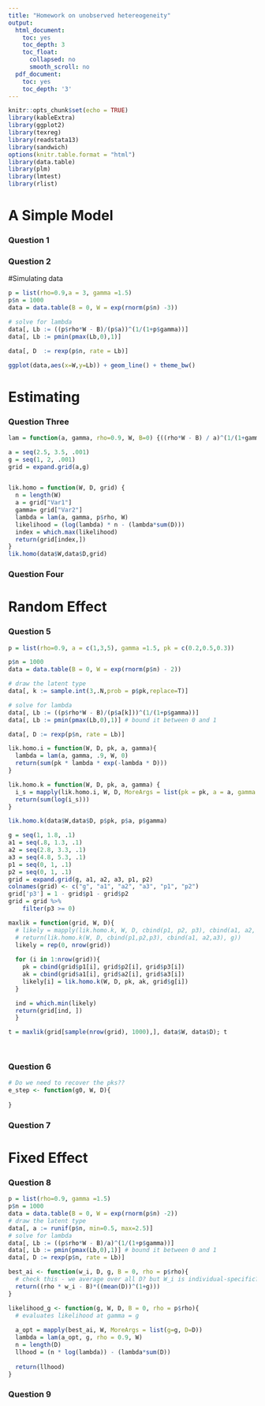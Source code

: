 ```yaml
---
title: "Homework on unobserved hetereogeneity"
output:
  html_document:
    toc: yes
    toc_depth: 3
    toc_float:
      collapsed: no
      smooth_scroll: no
  pdf_document:
    toc: yes
    toc_depth: '3'
---
```


```r
knitr::opts_chunk$set(echo = TRUE)
library(kableExtra)
library(ggplot2)
library(texreg)
library(readstata13)
library(sandwich)
options(knitr.table.format = "html") 
library(data.table)
library(plm)
library(lmtest)
library(rlist)
```

# A Simple Model 
### Question 1 
### Question 2
#Simulating data 

```r
p = list(rho=0.9,a = 3, gamma =1.5)
p$n = 1000
data = data.table(B = 0, W = exp(rnorm(p$n) -3))

# solve for lambda
data[, Lb := ((p$rho*W - B)/(p$a))^(1/(1+p$gamma))]
data[, Lb := pmin(pmax(Lb,0),1)]

data[, D  := rexp(p$n, rate = Lb)]

ggplot(data,aes(x=W,y=Lb)) + geom_line() + theme_bw()
```


# Estimating 
### Question Three 

```r
lam = function(a, gamma, rho=0.9, W, B=0) {((rho*W - B) / a)^(1/(1+gamma))}

a = seq(2.5, 3.5, .001)
g = seq(1, 2, .001)
grid = expand.grid(a,g)


lik.homo = function(W, D, grid) {
  n = length(W)
  a = grid["Var1"]  
  gamma= grid["Var2"] 
  lambda = lam(a, gamma, p$rho, W)
  likelihood = (log(lambda) * n - (lambda*sum(D))) 
  index = which.max(likelihood)
  return(grid[index,])
}
lik.homo(data$W,data$D,grid)
```

### Question Four 
# Random Effect 
### Question 5 
```r
p = list(rho=0.9, a = c(1,3,5), gamma =1.5, pk = c(0.2,0.5,0.3))

p$n = 1000
data = data.table(B = 0, W = exp(rnorm(p$n) - 2))

# draw the latent type
data[, k := sample.int(3,.N,prob = p$pk,replace=T)]

# solve for lambda
data[, Lb := ((p$rho*W - B)/(p$a[k]))^(1/(1+p$gamma))]
data[, Lb := pmin(pmax(Lb,0),1)] # bound it between 0 and 1

data[, D := rexp(p$n, rate = Lb)]
```

```r
lik.homo.i = function(W, D, pk, a, gamma){
  lambda = lam(a, gamma, .9, W, 0)
  return(sum(pk * lambda * exp(-lambda * D)))
}

lik.homo.k = function(W, D, pk, a, gamma) { 
  i_s = mapply(lik.homo.i, W, D, MoreArgs = list(pk = pk, a = a, gamma = gamma))
  return(sum(log(i_s)))
}

lik.homo.k(data$W,data$D, p$pk, p$a, p$gamma)

g = seq(1, 1.8, .1)
a1 = seq(.8, 1.3, .1)
a2 = seq(2.8, 3.3, .1)
a3 = seq(4.8, 5.3, .1)
p1 = seq(0, 1, .1)
p2 = seq(0, 1, .1)
grid = expand.grid(g, a1, a2, a3, p1, p2)
colnames(grid) <- c("g", "a1", "a2", "a3", "p1", "p2")
grid['p3'] = 1 - grid$p1 - grid$p2 
grid = grid %>%
    filter(p3 >= 0)

maxlik = function(grid, W, D){
  # likely = mapply(lik.homo.k, W, D, cbind(p1, p2, p3), cbind(a1, a2, a3), g)
  # return(lik.homo.k(W, D, cbind(p1,p2,p3), cbind(a1, a2,a3), g))
  likely = rep(0, nrow(grid))
  
  for (i in 1:nrow(grid)){
    pk = cbind(grid$p1[i], grid$p2[i], grid$p3[i])
    ak = cbind(grid$a1[i], grid$a2[i], grid$a3[i])
    likely[i] = lik.homo.k(W, D, pk, ak, grid$g[i])
  }

  ind = which.min(likely)
  return(grid[ind, ])
  }

t = maxlik(grid[sample(nrow(grid), 1000),], data$W, data$D); t

  
```


### Question 6 
``` r
# Do we need to recover the pks??
e_step <- function(g0, W, D){
  
}

```

### Question 7  
# Fixed Effect 
### Question 8 
```r

p = list(rho=0.9, gamma =1.5)
p$n = 1000
data = data.table(B = 0, W = exp(rnorm(p$n) -2))
# draw the latent type
data[, a := runif(p$n, min=0.5, max=2.5)]
# solve for lambda
data[, Lb := ((p$rho*W - B)/a)^(1/(1+p$gamma))]
data[, Lb := pmin(pmax(Lb,0),1)] # bound it between 0 and 1
data[, D := rexp(p$n, rate = Lb)]

best_ai <- function(w_i, D, g, B = 0, rho = p$rho){
  # check this - we average over all D? but W_i is individual-specific?
  return((rho * w_i - B)*((mean(D))^(1+g)))
}

likelihood_g <- function(g, W, D, B = 0, rho = p$rho){
  # evaluates likelihood at gamma = g
  
  a_opt = mapply(best_ai, W, MoreArgs = list(g=g, D=D))
  lambda = lam(a_opt, g, rho = 0.9, W)
  n = length(D)
  llhood = (n * log(lambda)) - (lambda*sum(D))
  
  return(llhood)
}

```
### Question 9 


